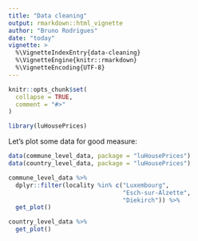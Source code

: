 ```yaml
---
title: "Data cleaning"
output: rmarkdown::html_vignette
author: "Bruno Rodrigues"
date: "today"
vignette: >
  %\VignetteIndexEntry{data-cleaning}
  %\VignetteEngine{knitr::rmarkdown}
  %\VignetteEncoding{UTF-8}
---
```


```r
knitr::opts_chunk$set(
  collapse = TRUE,
  comment = "#>"
)
```

```r
library(luHousePrices)
```

<!-- WARNING - This vignette is generated by {fusen} from /minimal/my_article.qmd: do not edit by hand -->

Let’s plot some data for good measure:


```r
data(commune_level_data, package = "luHousePrices")
data(country_level_data, package = "luHousePrices")
```

```r
commune_level_data %>%
  dplyr::filter(locality %in% c("Luxembourg",
                                "Esch-sur-Alzette",
                                "Diekirch")) %>%
  get_plot()

country_level_data %>%
  get_plot()
```

